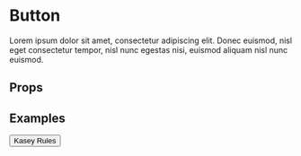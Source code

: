 
<Meta title='Components/Button' component={Button} />

# Button

Lorem ipsum dolor sit amet, consectetur adipiscing elit. Donec euismod, nisl eget consectetur tempor, nisl nunc egestas nisi, euismod aliquam nisl nunc euismod.

## Props

<Props of={Button} />

## Examples

<Preview>
  <Story name='Default'>
    <Button>Kasey Rules</Button>
  </Story>
</Preview>

